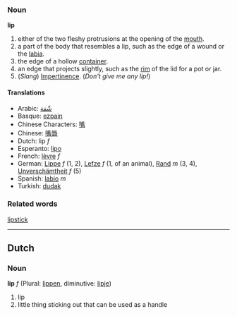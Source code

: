 ===Noun===
'''lip'''

# either of the two fleshy protrusions at the opening of the [[mouth]].
# a part of the body that resembles a lip, such as the edge of a wound or the [[labia]].
# the edge of a hollow [[container]].
# an edge that projects slightly, such as the [[rim]] of the lid for a pot or jar.
# (''Slang'') [[Impertinence]].  (''Don't give me any lip!'')

====Translations====
*Arabic: [[شّفة]]
*Basque: [[ezpain]]
*Chinese Characters: [[嘴]]
*Chinese: [[嘴唇]]
*Dutch: lip ''f''
*Esperanto: [[lipo]]
*French: [[lèvre]] ''f''
*German: [[Lippe]] ''f'' (1, 2), [[Lefze]] ''f'' (1, of an animal), [[Rand]] ''m'' (3, 4), [[Unverschämtheit]] ''f'' (5)
*Spanish: [[labio]] ''m''
*Turkish: [[dudak]]

===Related words===
[[lipstick]]

----
==Dutch==
===Noun===
'''lip''' ''f'' (Plural: [[lippen]], diminutive: [[lipje]])

#lip
#little thing sticking out that can be used as a handle